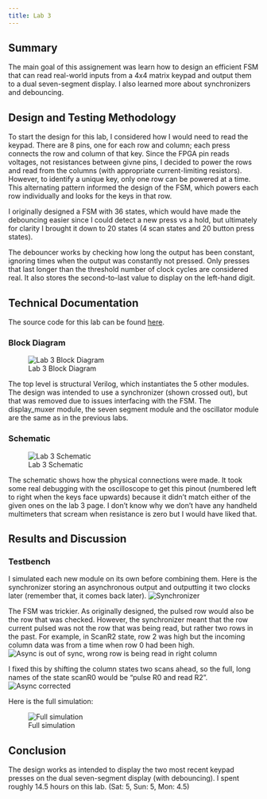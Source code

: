```yaml
---
title: Lab 3
---
```

## Summary
The main goal of this assignement was learn how to design an efficient FSM that can read real-world inputs from a 4x4 matrix keypad and output them to a dual seven-segment display. I also learned more about synchronizers and debouncing.

## Design and Testing Methodology

To start the design for this lab, I considered how I would need to read the keypad. There are 8 pins, one for each row and column; each press connects the row and column of that key. Since the FPGA pin reads voltages, not resistances between givne pins, I decided to power the rows and read from the columns (with appropriate current-limiting resistors). However, to identify a unique key, only one row can be powered at a time. This alternating pattern informed the design of the FSM, which powers each row individually and looks for the keys in that row.

I originally designed a FSM with 36 states, which would have made the debouncing easier since I could detect a new press vs a hold, but ultimately for clarity I brought it down to 20 states (4 scan states and 20 button press states).

The debouncer works by checking how long the output has been constant, ignoring times when the output was constantly not pressed. Only presses that last longer than the threshold number of clock cycles are considered real. It also stores the second-to-last value to display on the left-hand digit.

## Technical Documentation

The source code for this lab can be found [here](https://github.com/ellieSundheim/microPs-lab3).

### Block Diagram

![Lab 3 Block Diagram](/labs/lab3/images/lab3_block_diagram.png)

The top level is structural Verilog, which instantiates the 5 other modules. The design was intended to use a synchronizer (shown crossed out), but that was removed due to issues interfacing with the FSM. The display_muxer module, the seven segment module and the oscillator module are the same as in the previous labs. 

### Schematic 

![Lab 3 Schematic](/labs/lab3/images/lab3_schematic.png)

The schematic shows how the physical connections were made. It took some real debugging with the oscilloscope to get this pinout (numbered left to right when the keys face upwards) because it didn't match either of the given ones on the lab 3 page. I don't know why we don't have any handheld multimeters that scream when resistance is zero but I would have liked that.

## Results and Discussion 

### Testbench 

I simulated each new module on its own before combining them. Here is the synchronizer storing an asynchronous output and outputting it two clocks later (remember that, it comes back later).
![Synchronizer](/labs/lab3/images/working%20sync%20module.png)

The FSM was trickier. As originally designed, the pulsed row would also be the row that was checked. However, the synchronizer meant that the row current pulsed was not the row that was being read, but rather two rows in the past. For example, in ScanR2 state, row 2 was high but the incoming column data was from a time when row 0 had been high.
![Async is out of sync, wrong row is being read in right column](/labs/lab3/images/async%20happened%20during%20r1%20but%20didn't%20register%20until%20r3%20so%20wrong%20num.png)

I fixed this by shifting the column states two scans ahead, so the full, long names of the state scanR0 would be "pulse R0 and read R2".
![Async corrected](/labs/lab3/images/async%20happened%20during%20pulseR1%20so%20output%20was%207%20-%20yay.png)

Here is the full simulation:

![Full simulation](images/it%20sure%20looks%20like%20it%20works%20in%20sim%20but%20the%20hardware%20is%20stuck%20in%2000.png)

## Conclusion
The design works as intended to display the two most recent keypad presses on the dual seven-segment display (with debouncing). I spent roughly 14.5 hours on this lab. (Sat: 5, Sun: 5, Mon: 4.5) 

